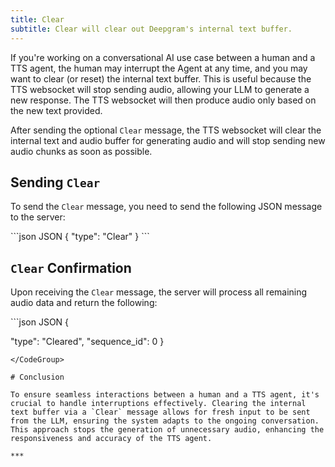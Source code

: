 ```yaml
---
title: Clear
subtitle: Clear will clear out Deepgram's internal text buffer.
---
```


<div class="flex flex-row gap-2">
  <Markdown src="/snippets/tts-stream-available.mdx" />
</div>

If you're working on a conversational AI use case between a human and a TTS agent, the human may interrupt the Agent at any time, and you may want to clear (or reset) the internal text buffer. This is useful because the TTS websocket will stop sending audio, allowing your LLM to generate a new response. The TTS websocket will then produce audio only based on the new text provided.

After sending the optional `Clear` message, the TTS websocket will clear the internal text and audio buffer for generating audio and will stop sending new audio chunks as soon as possible.

## Sending `Clear`

To send the `Clear` message, you need to send the following JSON message to the server:

<CodeGroup>
  ```json JSON
  {
      "type": "Clear"
  }
  ```
</CodeGroup>

## `Clear` Confirmation

Upon receiving the `Clear` message, the server will process all remaining audio data and return the following:

<CodeGroup>
  ```json JSON
  {
   
  "type": "Cleared",
  "sequence_id": 0
  }
  ```
</CodeGroup>

# Conclusion

To ensure seamless interactions between a human and a TTS agent, it's crucial to handle interruptions effectively. Clearing the internal text buffer via a `Clear` message allows for fresh input to be sent from the LLM, ensuring the system adapts to the ongoing conversation. This approach stops the generation of unnecessary audio, enhancing the responsiveness and accuracy of the TTS agent.

***
